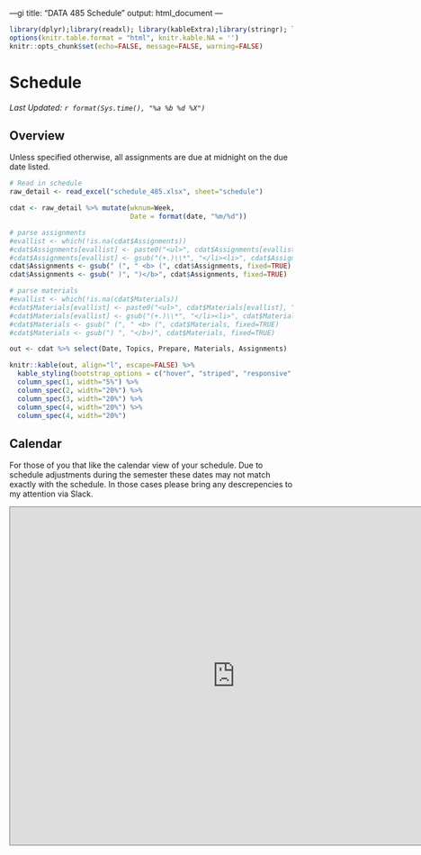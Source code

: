 ---gi
title: "DATA 485 Schedule"
output: html_document
---
<br> 
```r
library(dplyr);library(readxl); library(kableExtra);library(stringr); library(pander)
options(knitr.table.format = "html", knitr.kable.NA = '') 
knitr::opts_chunk$set(echo=FALSE, message=FALSE, warning=FALSE) 
```

# Schedule {.tabset .tabset-fade .tabset-pills}
_Last Updated: `r format(Sys.time(), "%a %b %d %X")`_

## Overview

<p>
Unless specified otherwise, all assignments are due at midnight on the due date listed.  

</p>

```r
# Read in schedule
raw_detail <- read_excel("schedule_485.xlsx", sheet="schedule")

cdat <- raw_detail %>% mutate(wknum=Week, 
                              Date = format(date, "%m/%d"))

# parse assignments
#evallist <- which(!is.na(cdat$Assignments))
#cdat$Assignments[evallist] <- paste0("<ul>", cdat$Assignments[evallist], "</ul>")
#cdat$Assignments[evallist] <- gsub("(+.)\\*", "</li><li>", cdat$Assignments[evallist])
cdat$Assignments <- gsub(" (", " <b> (", cdat$Assignments, fixed=TRUE)
cdat$Assignments <- gsub(" )", ")</b>", cdat$Assignments, fixed=TRUE)

# parse materials
#evallist <- which(!is.na(cdat$Materials))
#cdat$Materials[evallist] <- paste0("<ul>", cdat$Materials[evallist], "</ul>")
#cdat$Materials[evallist] <- gsub("(+.)\\*", "</li><li>", cdat$Materials[evallist])
#cdat$Materials <- gsub(" (", " <b> (", cdat$Materials, fixed=TRUE)
#cdat$Materials <- gsub(") ", "</b>)", cdat$Materials, fixed=TRUE)
```

```r
out <- cdat %>% select(Date, Topics, Prepare, Materials, Assignments)

knitr::kable(out, align="l", escape=FALSE) %>% 
  kable_styling(bootstrap_options = c("hover", "striped", "responsive", "bordered")) %>% 
  column_spec(1, width="5%") %>% 
  column_spec(2, width="20%") %>% 
  column_spec(3, width="20%") %>% 
  column_spec(4, width="20%") %>%
  column_spec(4, width="20%")
```


## Calendar

For those of you that like the calendar view of your schedule. Due to schedule adjustments during the semester these dates may not match exactly with the schedule. In those cases please bring any  descrepencies to my attention via Slack. 

<iframe src="https://calendar.google.com/calendar/embed?height=600&amp;wkst=1&amp;bgcolor=%23ffffff&amp;ctz=America%2FLos_Angeles&amp;src=bWFpbC5jc3VjaGljby5lZHVfajg0NjlvamVhcHFyZXNiZWswdmxobzRxMjBAZ3JvdXAuY2FsZW5kYXIuZ29vZ2xlLmNvbQ&amp;src=bWFpbC5jc3VjaGljby5lZHVfOTNyMXBmOThxZ2VzNzlsa2dkb3FpcGV1YW9AZ3JvdXAuY2FsZW5kYXIuZ29vZ2xlLmNvbQ&amp;color=%235A9A08&amp;color=%23871111" style="border:solid 1px #777" width="800" height="600" frameborder="0" scrolling="no"></iframe>


